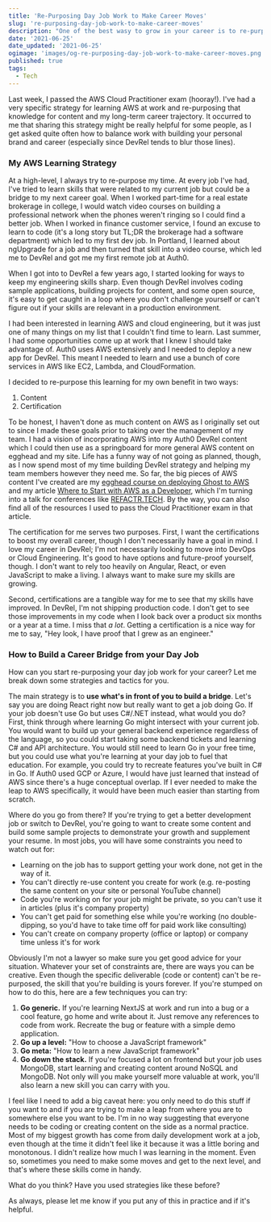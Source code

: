 ```yaml
---
title: 'Re-Purposing Day Job Work to Make Career Moves'
slug: 're-purposing-day-job-work-to-make-career-moves'
description: "One of the best wasy to grow in your career is to re-purpose your day job work. I'll show you how in this article."
date: '2021-06-25'
date_updated: '2021-06-25'
ogimage: 'images/og-re-purposing-day-job-work-to-make-career-moves.png'
published: true
tags:
  - Tech
---
```


Last week, I passed the AWS Cloud Practitioner exam (hooray!). I've had a very specific strategy for learning AWS at work and re-purposing that knowledge for content and my long-term career trajectory. It occurred to me that sharing this strategy might be really helpful for some people, as I get asked quite often how to balance work with building your personal brand and career (especially since DevRel tends to blur those lines).

### My AWS Learning Strategy

At a high-level, I always try to re-purpose my time. At every job I've had, I've tried to learn skills that were related to my current job but could be a bridge to my next career goal. When I worked part-time for a real estate brokerage in college, I would watch video courses on building a professional network when the phones weren't ringing so I could find a better job. When I worked in finance customer service, I found an excuse to learn to code (it's a long story but TL;DR the brokerage had a software department) which led to my first dev job. In Portland, I learned about ngUpgrade for a job and then turned that skill into a video course, which led me to DevRel and got me my first remote job at Auth0.

When I got into to DevRel a few years ago, I started looking for ways to keep my engineering skills sharp. Even though DevRel involves coding sample applications, building projects for content, and some open source, it's easy to get caught in a loop where you don't challenge yourself or can't figure out if your skills are relevant in a production environment.

I had been interested in learning AWS and cloud engineering, but it was just one of many things on my list that I couldn't find time to learn. Last summer, I had some opportunities come up at work that I knew I should take advantage of. Auth0 uses AWS extensively and I needed to deploy a new app for DevRel. This meant I needed to learn and use a bunch of core services in AWS like EC2, Lambda, and CloudFormation.

I decided to re-purpose this learning for my own benefit in two ways:

1. Content
2. Certification

To be honest, I haven't done as much content on AWS as I originally set out to since I made these goals prior to taking over the management of my team. I had a vision of incorporating AWS into my Auth0 DevRel content which I could then use as a springboard for more general AWS content on egghead and my site. Life has a funny way of not going as planned, though, as I now spend most of my time building DevRel strategy and helping my team members however they need me. So far, the big pieces of AWS content I've created are my [egghead course on deploying Ghost to AWS](https://egghead.io/courses/deploy-ghost-to-aws-using-rds-and-ec2-a3487caa) and my article [Where to Start with AWS as a Developer](https://www.samjulien.com/where-to-start-with-aws-as-a-developer), which I'm turning into a talk for conferences like [REFACTR.TECH](https://www.refactr.tech/). By the way, you can also find all of the resources I used to pass the Cloud Practitioner exam in that article.

The certification for me serves two purposes. First, I want the certifications to boost my overall career, though I don't necessarily have a goal in mind. I love my career in DevRel; I'm not necessarily looking to move into DevOps or Cloud Engineering. It's good to have options and future-proof yourself, though. I don't want to rely too heavily on Angular, React, or even JavaScript to make a living. I always want to make sure my skills are growing.

Second, certifications are a tangible way for me to see that my skills have improved. In DevRel, I'm not shipping production code. I don't get to see those improvements in my code when I look back over a product six months or a year at a time. I miss that _a lot_. Getting a certification is a nice way for me to say, "Hey look, I have proof that I grew as an engineer."

### How to Build a Career Bridge from your Day Job

How can you start re-purposing your day job work for your career? Let me break down some strategies and tactics for you.

The main strategy is to **use what's in front of you to build a bridge**. Let's say you are doing React right now but really want to get a job doing Go. If your job doesn't use Go but uses C#/.NET instead, what would you do? First, think through where learning Go might intersect with your current job. You would want to build up your general backend experience regardless of the language, so you could start taking some backend tickets and learning C# and API architecture. You would still need to learn Go in your free time, but you could use what you're learning at your day job to fuel that education. For example, you could try to recreate features you've built in C# in Go. If Auth0 used GCP or Azure, I would have just learned that instead of AWS since there's a huge conceptual overlap. If I ever needed to make the leap to AWS specifically, it would have been much easier than starting from scratch.

Where do you go from there? If you're trying to get a better development job or switch to DevRel, you're going to want to create some content and build some sample projects to demonstrate your growth and supplement your resume. In most jobs, you will have some constraints you need to watch out for:

- Learning on the job has to support getting your work done, not get in the way of it.
- You can't directly re-use content you create for work (e.g. re-posting the same content on your site or personal YouTube channel)
- Code you're working on for your job might be private, so you can't use it in articles (plus it's company property)
- You can't get paid for something else while you're working (no double-dipping, so you'd have to take time off for paid work like consulting)
- You can't create on company property (office or laptop) or company time unless it's for work

Obviously I'm not a lawyer so make sure you get good advice for your situation. Whatever your set of constraints are, there are ways you can be creative. Even though the specific deliverable (code or content) can't be re-purposed, the skill that you're building is yours forever. If you're stumped on how to do this, here are a few techniques you can try:

1. **Go generic.** If you're learning NextJS at work and run into a bug or a cool feature, go home and write about it. Just remove any references to code from work. Recreate the bug or feature with a simple demo application.
2. **Go up a level:** "How to choose a JavaScript framework"
3. **Go meta:** "How to learn a new JavaScript framework"
4. **Go down the stack.** If you're focused a lot on frontend but your job uses MongoDB, start learning and creating content around NoSQL and MongoDB. Not only will you make yourself more valuable at work, you'll also learn a new skill you can carry with you.

I feel like I need to add a big caveat here: you only need to do this stuff if you want to and if you are trying to make a leap from where you are to somewhere else you want to be. I'm in no way suggesting that everyone needs to be coding or creating content on the side as a normal practice. Most of my biggest growth has come from daily development work at a job, even though at the time it didn't feel like it because it was a little boring and monotonous. I didn't realize how much I was learning in the moment. Even so, sometimes you need to make some moves and get to the next level, and that's where these skills come in handy.

What do you think? Have you used strategies like these before?

As always, please let me know if you put any of this in practice and if it's helpful.
